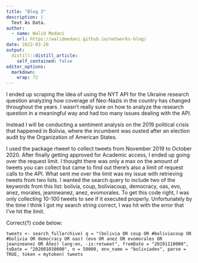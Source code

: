 ```yaml
---
title: "Blog 3"
description: |
  Text As Data.
author:
  - name: Walid Medani
    url: https://walidmedani.github.io/networks-blog/
date: 2022-03-20
output:
  distill::distill_article:
    self_contained: false
editor_options: 
  markdown: 
    wrap: 72
---
```


I ended up scraping the idea of using the NYT API for the Ukraine
research question analyzing how coverage of Neo-Nazis in the country has
changed throughout the years. I wasn't really sure on how to analyze the
research question in a meaningful way and had too many issues dealing
with the API.

Instead I will be conducting a sentiment analysis on the 2019 political
crisis that happened in Bolivia, where the incumbent was ousted after an
election audit by the Organization of American States.

I used the package rtweet to collect tweets from November 2019 to
October 2020. After finally getting approved for Academic access, I
ended up going over the request limit. I thought there was only a max on
the amount of tweets you can collect but came to find out there's also a
limit of request calls to the API. What sent me over the limit was my
issue with retrieving tweets from two lists. I wanted the search query
to include two of the keywords from this list: bolivia, coup,
boliviacoup, democracy, oas, evo, anez, morales, jeanineanez, anez,
evomorales. To get this code right, I was only collecting 10-100 tweets
to see if it executed properly. Unfortunately by the time I think I got
my search string correct, I was hit with the error that I've hit the
limit.

Correct(?) code below:

    tweets <- search_fullarchive( q = "(bolivia OR coup OR #boliviacoup OR #bolivia OR democracy OR oas) (evo OR anez OR evomorales OR jeanineanez OR Áñez) lang:en, -is:retweet", fromDate = "20191110000", toDate = "202001010000", n = 50000, env_name = "boliviadev", parse = TRUE, token = mytoken) tweets
